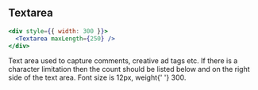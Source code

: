 
## Textarea

```jsx live=true
<div style={{ width: 300 }}>
  <Textarea maxLength={250} />
</div>
```

<DesignNotes>
  Text area used to capture comments, creative ad tags etc. If there is a character limitation then the count should be
  listed below and on the right side of the text area. Font size is <span className="text-bold">12px</span>, weight{' '}
  <span className="text-bold">300</span>.
</DesignNotes>
<Props componentName="Textarea" />
